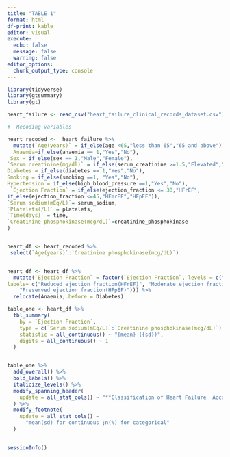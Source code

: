 ```yaml
---
title: "TABLE 1"
format: html
df-print: kable
editor: visual
execute: 
  echo: false
  message: false
  warning: false
editor_options: 
  chunk_output_type: console
---
```


```r
library(tidyverse)
library(gtsummary)
library(gt) 

heart_failure <- read_csv("heart_failure_clinical_records_dataset.csv")

```

```r



#  Recoding variables 

heart_recoded <-  heart_failure %>% 
  mutate(`Age(years)` = if_else(age <65,"less than 65","65 and above"),
  Anaemia=if_else(anaemia == 1,"Yes","No"),
 Sex = if_else(sex == 1,"Male","Female"),
`Serum creatinine(mg/dl)` = if_else(serum_creatinine >=1.5,"Elevated","Normal"),
Diabetes = if_else(diabetes == 1,"Yes","No"),
Smoking = if_else(smoking ==1, "Yes","No"),
Hypertension = if_else(high_blood_pressure ==1,"Yes","No"),
 `Ejection Fraction` = if_else(ejection_fraction <= 30,"HFrEF",
if_else(ejection_fraction <=45,"HFmrEF","HFpEF")),
`Serum sodium(mEq/L)`= serum_sodium,
`Platelets(/L)` = platelets,
`Time(days)` = time,
`Creatinine phosphokinase(mcg/dL)`=creatinine_phosphokinase
)


heart_df <- heart_recoded %>% 
 select(`Age(years)`:`Creatinine phosphokinase(mcg/dL)`)


heart_df <- heart_df %>%
  mutate(`Ejection Fraction` = factor(`Ejection Fraction`, levels = c("HFrEF", "HFmrEF", "HFpEF"),
labels= c("Reduced ejection fraction(HFrEF)", "Moderate ejection fraction(HFmrEF)",
    "Preserved ejection fraction(HFpEF)"))) %>% 
  relocate(Anaemia,.before = Diabetes)
```

```r
table_one <- heart_df %>% 
  tbl_summary(
    by = `Ejection Fraction`,
    type = c(`Serum sodium(mEq/L)`:`Creatinine phosphokinase(mcg/dL)`) ~ "continuous",
    statistic = all_continuous() ~ "{mean} ({sd})",
    digits = all_continuous() ~ 1
  ) 


table_one %>% 
  add_overall() %>% 
  bold_labels() %>% 
  italicize_levels() %>% 
  modify_spanning_header(
    update = all_stat_cols() ~ "**Classification of Heart Failure  According to Ejection Fraction**"
  ) %>% 
  modify_footnote(
    update = all_stat_cols() ~
      "mean(sd) for continuous ;n(%) for categorical"
  ) 
  

```

```r
sessionInfo()
```
